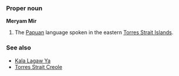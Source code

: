 ===Proper noun===
'''Meryam Mir'''

# The [[Papuan]] language spoken in the eastern [[Torres Strait Islands]].

===See also===
*[[Kala Lagaw Ya]]
*[[Torres Strait Creole]]